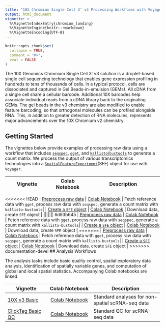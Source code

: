 ```yaml
---
title: "10X Chromium Single Cell 3’ v3 Processing Workflows with Voyager"
output: html_document
vignette: >
  %\VignetteIndexEntry{chromium_landing}
  %\VignetteEngine{knitr::rmarkdown}
  %\VignetteEncoding{UTF-8}
---
```

  
```r
knitr::opts_chunk$set(
  collapse = TRUE,
  comment = "#>",
  eval = FALSE
)
```

The 10X Genomics Chromium Single Cell 3' v3 solution is a droplet-based single cell sequencing technology that enables gene expression profiling in hundreds to tens of thousands of cells. In a typical protocol, cells are dissociated and captured in Gel Beads-in-emulsion (GEMs). All cDNA from a single cell share a cellular barcode. Additional 10X barcodes help associate individual reads from a cDNA library back to the originating GEMs. The gel beads in the v3 chemistry are also modified to enable feature barcoding, so that orthogonal molecules can be profiled alongside RNA. This, in addition to greater detection of RNA molecules, represents major advancements over the 10X Chromium v2 chemistry.

## Getting Started

The vignettes below provide examples of processing raw data using a workflow that includes [`seqspec`](https://github.com/IGVF/seqspec), [`gget`](https://github.com/pachterlab/gget), and [`kallisto`/`bustools`](https://www.kallistobus.tools) to generate a count matrix. We process the output of various transcriptomics technologies into a [`SpatialFeatureExperiment`](https://bioconductor.org/packages/devel/bioc/html/SpatialFeatureExperiment.html)(SFE) object for use with `Voyager`. 


| Vignette | Colab Notebook | Description |
|--------------------|:---------------:|---------------------------------|
<<<<<<< HEAD
| [Preprocess raw data](https://pachterlab.github.io/voyager/articles/create_mtx_ca.html) | [Colab Notebook]() | Fetch reference data with `gget`, process raw data with `seqspec`, generate a count matrix with `kallisto-bustools`|
| [Create a `SFE` object](https://pachterlab.github.io/voyager/articles/create_sfe.html) | [Colab Notebook](https://colab.research.google.com/github/pachterlab/voyager/blob/documentation/vignettes/create_sfe.ipynb) | Download data, create `SFE` object |
||||||| 6d93b645
| [Preprocess raw data](https://pachterlab.github.io/voyager/dev/articles/create_mtx_ca.html) | [Colab Notebook]() | Fetch reference data with `gget`, process raw data with `seqspec`, generate a count matrix with `kallisto-bustools`|
| [Create a `SFE` object](https://pachterlab.github.io/voyager/articles/create_sfe.html) | [Colab Notebook](https://colab.research.google.com/github/pachterlab/voyager/blob/documentation-devel/vignettes/create_sfe.ipynb) | Download data, create `SFE` object |
=======
| [Preprocess raw data](https://pachterlab.github.io/voyager/dev/articles/preprocess_10xv3.html) | [Colab Notebook](https://colab.research.google.com/github/pachterlab/voyager/blob/documentation-devel/vignettes/preprocess_10xv3.ipynb) | Fetch reference data with `gget`, process raw data with `seqspec`, generate a count matrix with `kallisto-bustools`|
| [Create a `SFE` object](https://pachterlab.github.io/voyager/articles/create_sfe.html) | [Colab Notebook](https://colab.research.google.com/github/pachterlab/voyager/blob/documentation-devel/vignettes/create_sfe.ipynb) | Download data, create `SFE` object |
>>>>>>> documentation-devel
## Analysis Workflows

The analysis tasks include basic quality control, spatial exploratory data analysis, identification of spatially variable genes, and computation of global and local spatial statistics. Accompanying Colab notebooks are linked.

| Vignette          |   Colab Notebook   | Description                   |
  |-------------------|:------------------:|-------------------------------|
  | [10X v3 Basic](https://pachterlab.github.io/voyager/articles/nonspatial.html) | [Colab Notebook](https://colab.research.google.com/github/pachterlab/voyager/blob/documentation/vignettes/nonspatial.ipynb) | Standard analyses for non-spatial scRNA-seq data |
   | [ClickTag Basic QC](https://pachterlab.github.io/voyager/articles/vig11_clicktags.html) | [Colab Notebook](https://colab.research.google.com/github/pachterlab/voyager/blob/documentation/vignettes/vig11_clicktags.ipynb) | Standard QC for scRNA-seq data |
  
